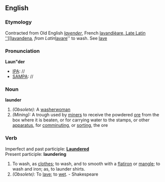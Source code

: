==English==

===Etymology===
Contracted from Old English ''[[lavender]]'', French [[lavandièare, Late Latin ''[[lavandena]]'', from Latin ''[[lavare]]'' to wash. See [[lave]]
===Pronunciation===
'''Laun"der '''
*[[IPA]]: //
*[[SAMPA]]: //
===Noun===
'''launder'''

#''(Obsolete):'' A [[washerwoman]]
#''(Mining):'' A trough used by [[miners]] to receive the powdered [[ore]] from the box where it is beaten, or for carrying water to the stamps, or other [[apparatus]], for [[comminuting]], or [[sorting]], the ore
===Verb===
Imperfect and past participle: '''[[Laundered]]'''<br>
Present participle: '''laundering'''
#To wash, as [[clothes]]; to wash, and to smooth with a [[flatiron]] or [[mangle]]; to wash and iron; as, to launder shirts.
#''(Obsolete):'' To [[lave]]; to [[wet]]. - Shakespeare